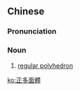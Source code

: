 {{also|正多面体}}
==Chinese==
{{zh-forms|s=正多面体|type=13}}

===Pronunciation===
{{zh-pron
|m=zhèng duōmiàntǐ
|cat=n
}}

===Noun===
{{zh-noun}}
# [[regular polyhedron]]

[[ko:正多面體]]